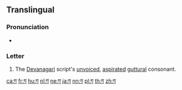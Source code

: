 {{Devanagari character info|hex=917|name=DEVANAGARI LETTER GA|image=[[File:Deva-ग-order.gif|100px]]}}
{{also|ग़|ॻ|ਗ}}
==Translingual==

===Pronunciation===
* {{IPA|/ɡə/|lang=mul}}

===Letter===
{{mul-Deva|ga}}

# The [[Devanagari]] script's [[unvoiced]], [[aspirated]] [[guttural]] consonant.

[[ca:ग]]
[[fr:ग]]
[[hu:ग]]
[[nl:ग]]
[[ne:ग]]
[[ja:ग]]
[[nn:ग]]
[[pl:ग]]
[[th:ग]]
[[zh:ग]]